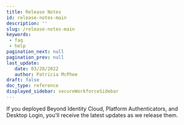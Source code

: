 ```yaml
---
title: Release Notes
id: release-notes-main
description: ''
slug: /release-notes-main
keywords: 
 - faq
 - help
pagination_next: null
pagination_prev: null
last_update: 
   date: 03/28/2022
   author: Patricia McPhee
draft: false
doc_type: reference
displayed_sidebar: secureWorkforceSidebar
---
```


If you deployed Beyond Identity Cloud, Platform Authenticators, and Desktop Login, you'll receive the latest updates as we release them.










